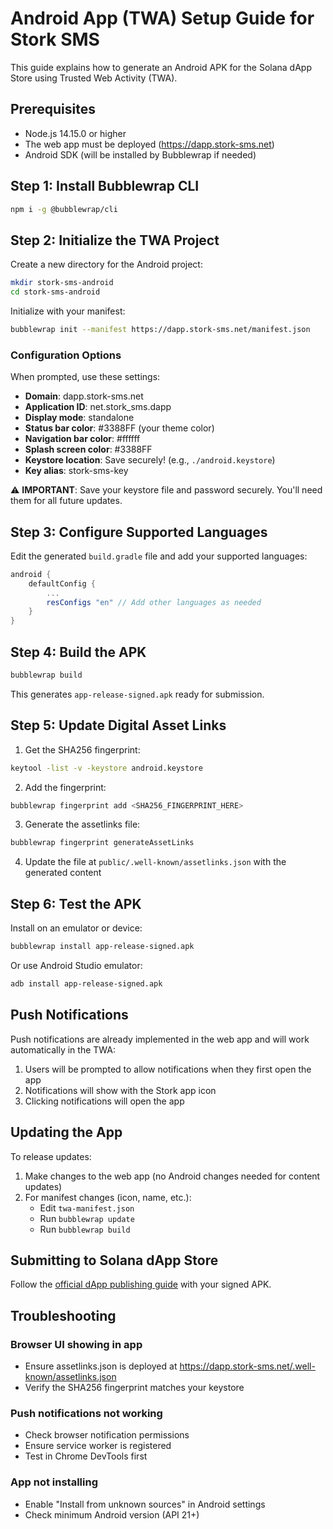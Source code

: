 # Android App (TWA) Setup Guide for Stork SMS

This guide explains how to generate an Android APK for the Solana dApp Store using Trusted Web Activity (TWA).

## Prerequisites

- Node.js 14.15.0 or higher
- The web app must be deployed (https://dapp.stork-sms.net)
- Android SDK (will be installed by Bubblewrap if needed)

## Step 1: Install Bubblewrap CLI

```bash
npm i -g @bubblewrap/cli
```

## Step 2: Initialize the TWA Project

Create a new directory for the Android project:

```bash
mkdir stork-sms-android
cd stork-sms-android
```

Initialize with your manifest:

```bash
bubblewrap init --manifest https://dapp.stork-sms.net/manifest.json
```

### Configuration Options

When prompted, use these settings:

- **Domain**: dapp.stork-sms.net
- **Application ID**: net.stork_sms.dapp
- **Display mode**: standalone
- **Status bar color**: #3388FF (your theme color)
- **Navigation bar color**: #ffffff
- **Splash screen color**: #3388FF
- **Keystore location**: Save securely! (e.g., `./android.keystore`)
- **Key alias**: stork-sms-key

⚠️ **IMPORTANT**: Save your keystore file and password securely. You'll need them for all future updates.

## Step 3: Configure Supported Languages

Edit the generated `build.gradle` file and add your supported languages:

```gradle
android {
    defaultConfig {
        ...
        resConfigs "en" // Add other languages as needed
    }
}
```

## Step 4: Build the APK

```bash
bubblewrap build
```

This generates `app-release-signed.apk` ready for submission.

## Step 5: Update Digital Asset Links

1. Get the SHA256 fingerprint:

```bash
keytool -list -v -keystore android.keystore
```

2. Add the fingerprint:

```bash
bubblewrap fingerprint add <SHA256_FINGERPRINT_HERE>
```

3. Generate the assetlinks file:

```bash
bubblewrap fingerprint generateAssetLinks
```

4. Update the file at `public/.well-known/assetlinks.json` with the generated content

## Step 6: Test the APK

Install on an emulator or device:

```bash
bubblewrap install app-release-signed.apk
```

Or use Android Studio emulator:

```bash
adb install app-release-signed.apk
```

## Push Notifications

Push notifications are already implemented in the web app and will work automatically in the TWA:

1. Users will be prompted to allow notifications when they first open the app
2. Notifications will show with the Stork app icon
3. Clicking notifications will open the app

## Updating the App

To release updates:

1. Make changes to the web app (no Android changes needed for content updates)
2. For manifest changes (icon, name, etc.):
   - Edit `twa-manifest.json`
   - Run `bubblewrap update`
   - Run `bubblewrap build`

## Submitting to Solana dApp Store

Follow the [official dApp publishing guide](https://docs.solanamobile.com/dapp-publishing/overview) with your signed APK.

## Troubleshooting

### Browser UI showing in app
- Ensure assetlinks.json is deployed at https://dapp.stork-sms.net/.well-known/assetlinks.json
- Verify the SHA256 fingerprint matches your keystore

### Push notifications not working
- Check browser notification permissions
- Ensure service worker is registered
- Test in Chrome DevTools first

### App not installing
- Enable "Install from unknown sources" in Android settings
- Check minimum Android version (API 21+)